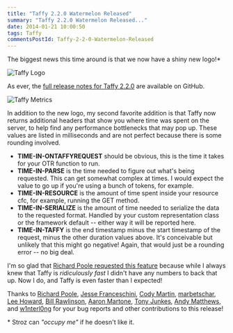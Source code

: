 ```yaml
---
title: "Taffy 2.2.0 Watermelon Released"
summary: "Taffy 2.2.0 Watermelon Released..."
date: 2014-01-21 10:00:50
tags: Taffy
commentsPostId: Taffy-2-2-0-Watermelon-Released
---
```


The biggest news this time around is that we now have a shiny new logo!\*

![Taffy Logo](https://raw.github.com/atuttle/Taffy/master/dashboard/logo-lg.png)

As ever, the [full release notes for Taffy 2.2.0](https://github.com/atuttle/Taffy/releases/tag/v2.2.0) are available on GitHub.

![Taffy Metrics](images/taffy_metrics.png)

In addition to the new logo, my second favorite addition is that Taffy now returns additional headers that show you where time was spent on the server, to help find any performance bottlenecks that may pop up. These values are listed in milliseconds and are not perfect because there is some rounding involved.

- **TIME-IN-ONTAFFYREQUEST** should be obvious, this is the time it takes for your OTR function to run.
- **TIME-IN-PARSE** is the time needed to figure out what's being requested. This can get somewhat complex at times. I would expect the value to go up if you're using a bunch of tokens, for example.
- **TIME-IN-RESOURCE** is the amount of time spent inside your resource cfc, for example, running the GET method.
- **TIME-IN-SERIALIZE** is the amount of time needed to serialize the data to the requested format. Handled by your custom representation class or the framework default -- either way it will be reported here.
- **TIME-IN-TAFFY** is the end timestamp minus the start timestamp of the request, minus the other duration values above. It's conceivable but unlikely that this might go negative! Again, that would just be a rounding error -- no big deal.

I'm so glad that [Richard Poole requested this feature](https://groups.google.com/forum/#!topic/taffy-users/OSXdem_tfeU) because while I always knew that Taffy is _ridiculously fast_ I didn't have any numbers to back that up. Now I do, and Taffy is even faster than I expected!

Thanks to [Richard Poole](https://groups.google.com/forum/#!topic/taffy-users/OSXdem_tfeU), [Jesse Franceschini](https://github.com/gensior), [Cody Martin](https://github.com/codymartin), [marbetschar](https://github.com/marbetschar), [Lee Howard](https://github.com/leeahoward), [Bill Rawlinson](https://github.com/finalcut), [Aaron Martone](https://github.com/AaronMartone), [Tony Junkes](https://github.com/cfchef), [Andy Matthews](https://github.com/commadelimited), and [w1nterl0ng](https://github.com/w1nterl0ng) for your bug reports and other contributions to this release!

\* Stroz can _"occupy me"_ if he doesn't like it.
